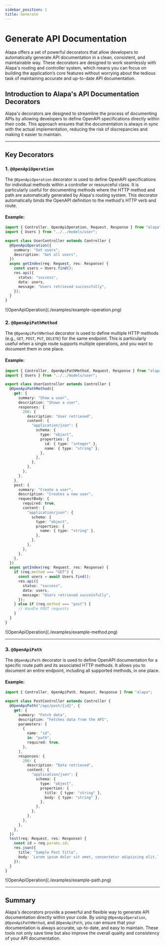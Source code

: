 ```yaml
---
sidebar_position: 1
title: Generate
---
```


# Generate API Documentation

Alapa offers a set of powerful decorators that allow developers to automatically generate API documentation in a clean, consistent,
and maintainable way. These decorators are designed to work seamlessly with Alapa's routing and controller system, which means you
can focus on building the application’s core features without worrying about the tedious task of maintaining accurate and up-to-date
API documentation.

## Introduction to Alapa's API Documentation Decorators

Alapa's decorators are designed to streamline the process of documenting APIs by allowing developers to define OpenAPI specifications directly within their code. This approach ensures that the documentation is always in sync with the actual implementation, reducing the risk of discrepancies and making it easier to maintain.

---

## Key Decorators

### 1. `@OpenApiOperation`

The `@OpenApiOperation` decorator is used to define OpenAPI specifications for individual methods within a controller or resourceful
class. It is particularly useful for documenting methods where the HTTP method and path are automatically generated by Alapa's
routing system. This decorator automatically binds the OpenAPI definition to the method's HTTP verb and route.

#### Example:

<CodeScreen title="src/api/users/Controller.ts">

```ts
import { Controller, OpenApiOperation, Request, Response } from "alapa";
import { Users } from "../../models/user";

export class UserController extends Controller {
  @OpenApiOperation({
    summary: "Get users",
    description: "Get all users",
  })
  async getIndex(req: Request, res: Response) {
    const users = Users.find();
    res.api({
      status: "success",
      data: users,
      message: "Users retrieved successfully",
    });
  }
}
```

</CodeScreen>

<BrowserWindow title="/docs/#/UserController/get-users">
  ![OpenApiOperation](./examples/example-operation.png)
</BrowserWindow>

### 2. `@OpenApiPathMethod`

The `@OpenApiPathMethod` decorator is used to define multiple HTTP methods (e.g., `GET`, `POST`, `PUT`, `DELETE`) for the same endpoint.
This is particularly useful when a single route supports multiple operations, and you want to document them in one place.

#### Example:

<CodeScreen title="src/api/users/Controller.ts">

```typescript
import { Controller, OpenApiPathMethod, Request, Response } from "alapa";
import { Users } from "../../models/user";

export class UserController extends Controller {
  @OpenApiPathMethod({
    get: {
      summary: "Show a user",
      description: "Shows a user",
      responses: {
        200: {
          description: "User retrieved",
          content: {
            "application/json": {
              schema: {
                type: "object",
                properties: {
                  id: { type: "integer" },
                  name: { type: "string" },
                },
              },
            },
          },
        },
      },
    },
    post: {
      summary: "Create a user",
      description: "Creates a new user",
      requestBody: {
        required: true,
        content: {
          "application/json": {
            schema: {
              type: "object",
              properties: {
                name: { type: "string" },
              },
            },
          },
        },
      },
    },
  })
  async getIndex(req: Request, res: Response) {
    if (req.method === "GET") {
      const users = await Users.find();
      res.api({
        status: "success",
        data: users,
        message: "Users retrieved successfully",
      });
    } else if (req.method === "post") {
      // Handle POST requests
    }
  }
}
```

</CodeScreen>
<BrowserWindow title="/docs/#/UserController/post-users">
  ![OpenApiOperation](./examples/example-method.png)
</BrowserWindow>

---

### 3. `@OpenApiPath`

The `@OpenApiPath` decorator is used to define OpenAPI documentation for a specific route path and its associated HTTP methods. It allows you to document an entire endpoint, including all supported methods, in one place.

#### Example:

<CodeScreen title="src/api/users/Controller.ts">

```typescript
import { Controller, OpenApiPath, Request, Response } from "alapa";

export class PostController extends Controller {
  @OpenApiPath("/api/post/{id}", {
    get: {
      summary: "Fetch data",
      description: "Fetches data from the API",
      parameters: [
        {
          name: "id",
          in: "path",
          required: true,
        },
      ],
      responses: {
        200: {
          description: "Data retrieved",
          content: {
            "application/json": {
              schema: {
                type: "object",
                properties: {
                  title: { type: "string" },
                  body: { type: "string" },
                },
              },
            },
          },
        },
      },
    },
  })
  test(req: Request, res: Response) {
    const id = req.params.id;
    res.json({
      title: "Sample Post Title",
      body: `Lorem ipsum dolor sit amet, consectetur adipiscing elit.`,
    });
  }
}
```

</CodeScreen>

<BrowserWindow title="/docs/#/UserController/post-users">
  ![OpenApiOperation](./examples/example-path.png)
</BrowserWindow>

---

## Summary

Alapa's decorators provide a powerful and flexible way to generate API documentation directly within your code. By using `@OpenApiOperation`, `@OpenApiPathMethod`, and `@OpenApiPath`, you can ensure that your documentation is always accurate, up-to-date, and easy to maintain. These tools not only save time but also improve the overall quality and consistency of your API documentation.
